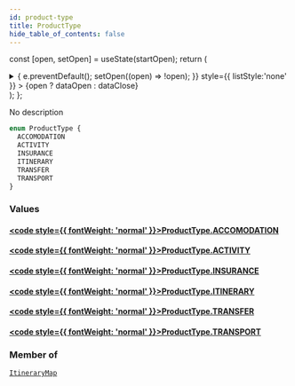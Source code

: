 ```yaml
---
id: product-type
title: ProductType
hide_table_of_contents: false
---
```






const [open, setOpen] = useState(startOpen);
return (
<details {...(open ? { open: true } : {})} className="details" style={{ border:'none', boxShadow:'none', background:'var(--ifm-background-color)' }}>
<summary
onClick={(e) => {
e.preventDefault();
setOpen((open) => !open);
}}
style={{ listStyle:'none' }} >
{open ? dataOpen : dataClose}
</summary>
{open && children}
</details>
);
};

No description

```graphql
enum ProductType {
  ACCOMODATION
  ACTIVITY
  INSURANCE
  ITINERARY
  TRANSFER
  TRANSPORT
}
```

### Values

#### [<code style={{ fontWeight: 'normal' }}>ProductType.<b>ACCOMODATION</b></code>](#)

>

#### [<code style={{ fontWeight: 'normal' }}>ProductType.<b>ACTIVITY</b></code>](#)

>

#### [<code style={{ fontWeight: 'normal' }}>ProductType.<b>INSURANCE</b></code>](#)

>

#### [<code style={{ fontWeight: 'normal' }}>ProductType.<b>ITINERARY</b></code>](#)

>

#### [<code style={{ fontWeight: 'normal' }}>ProductType.<b>TRANSFER</b></code>](#)

>

#### [<code style={{ fontWeight: 'normal' }}>ProductType.<b>TRANSPORT</b></code>](#)

>

### Member of

[`ItineraryMap`](/api/objects/itinerary-map) <Badge class="badge badge--secondary" text="object"/>

